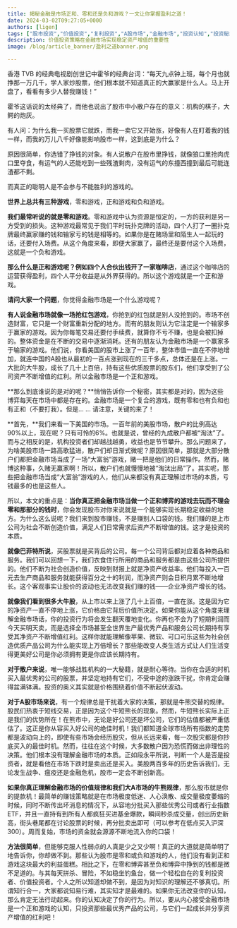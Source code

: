 ```yaml
---
title: 揭秘金融是市场正和、零和还是负和游戏？一文让你掌握盈利之道！
date: 2024-03-02T09:27:05+0000
authors: [ligen]
tags: ["股市投资","价值投资","复利投资","A股市场","金融市场","投资认知","投资秘籍"]
description: 价值投资策略在金融市场实现稳定资产增值的重要性
image: /blog/article_banner/盈利之道banner.png

---
```

香港 TVB 的经典电视剧创世记中霍爷的经典台词：“每天九点钟上班，每个月也就挣那一万几千，学人家炒股票，他们根本就不知道真正的大赢家是什么人。马上开盘了，看看有多少人替我赚钱！”

霍爷这话说的太经典了，而他也说出了股市中小散户存在的意义：机构的棋子，大鳄的炮灰。

有人问：为什么我一买股票它就跌，而我一卖它又开始涨，好像有人在盯着我的钱一样，而我的万儿八千好像能影响股市一样，这到底是为什么？

原因很简单，你选错了挣钱的对象。有人说散户在股市里挣钱，就像狼口里抢肉虎口里夺食，有运气的人还能吃到一些残渣剩肉，没有运气的东撞西撞到最后可能连渣都不剩。

而真正的聪明人是不会参与不能胜利的游戏的。

**世界上总共有三种游戏**，零和游戏，正和游戏和负和游戏。

**我们最常听说的就是零和游戏**。零和游戏中认为资源是恒定的，一方的获利是另一方受到的损失。这种游戏最常见于我们平时玩扑克牌的活动，四个人打了一圈扑克牌最终赢家赚的钱和输家亏的钱是相等的。如果你是在赌场里和陌生人一起玩的话，还要付入场费。从这个角度来看，即便大家赢了，最终还是要付这个入场费，这就是一个负和游戏。

**那么什么是正和游戏呢？例如四个人合伙出钱开了一家咖啡店**，通过这个咖啡店的运营获得盈利，四个人平分收益是从外界获得的。所以这个游戏就是一个正和游戏。

**请问大家一个问题**，你觉得金融市场是一个什么游戏呢？

**有人说金融市场就像一场抢红包游戏**，你抢到的红包就是别人没抢到的。市场不创造财富，它只是一个财富重新分配的地方。而有的朋友则认为它注定是一个输家多于赢家的游戏。因为你每笔交易还要付手续费，就算你不亏不赚，也是会被扣掉的。整体资金是在不断的交易中逐渐消耗。还有的朋友认为金融市场是一个赢家多于输家的游戏。他们说，你看美国的股市上涨了一百年，整体市值一直在不停地增加，就连中国的A股也从最初的一百点涨到现在的三千多点，总体还是在上涨。一大批的大牛股，成长了几十上百倍，持有这些优质股票的股东们，他们享受到了公司资产不断增值的红利。所以金融市场是一个正和游戏。

\*\*那么到底谁说的是对的呢？\*\*悄悄告诉你一个秘密，其实都是对的，因为这些博弈每天在市场中都是存在的。金融市场是一个复合的游戏，既有零和也有负和也有正和（不要打我）。但是... ... 请注意，关键的来了！

\*\*首先，\*\*我们来看一下美国的市场。一百年前的美股市场，散户的比例高达90%以上，现在呢？只有可怜的6%。也就是说，曾经的九成散户都被“淘汰”了。而与之相反的是，机构投资者们却越战越勇，收益也是节节攀升。那么问题来了，为啥美股市场一路高歌猛进，散户们却日渐式微呢？原因很简单，那就是大部分散户们都把金融市场当成了一场“大富翁”游戏，赌一把是他们的日常操作。然而，赌博这种事，久赌无赢家啊！所以，散户们也就慢慢地被“淘汰出局”了。其实呢，那些把金融市场当成“大富翁”游戏的人，他们从来都没有真正理解过市场的本质，亏钱最多的也是这些人。

所以，本文的重点是：**当你真正把金融市场当做一个正和博弈的游戏去玩而不理会零和那部分的钱时**，你会发现股市对你来说就是一个能够实现长期稳定收益的地方。为什么这么说呢？我们来到股市赚钱，不是赚别人口袋的钱。我们赚的是上市公司为社会不断创造价值，满足人们日常需求后资产不断增值的钱。这才是投资的本质。

**就像巴菲特所说**，买股票就是买背后的公司。每一个公司背后都对应着各种商品和服务。我们可以回想一下，我们衣食住行所用的商品和服务都是由这些公司所提供的。他们不断为社会创造价值，反映到财报上就是净资产收益率。他们每投入一百元去生产商品和服务就能获得百分之十的利润，而净资产则会日积月累不断地增长。这个客观事实让股价的波动也无法改变我们赚的钱——企业净资产增长的钱。

**就像我们看到很多大牛股**，从上市以来上涨了几十上百倍，一直在涨。这是因为它的净资产一直不停地上涨，它价格由它背后价值所决定。如果你能从这个角度来理解金融市场话，你的投资行为将会发生翻天覆地变化。你再也不会为了短期利润而今天买明天卖，而是选择全市场甚至全世界生产最优秀产品和服务公司长期持有享受其净资产不断增值红利。这样你就能理解像苹果、微软、可口可乐这些为社会创造优质产品公司为什么能实现上万倍增长？那些能改变人类生活方式让人们生活变得更美好公司是你必须拥有更是你应该长期持有。

**对于散户来说**，唯一能够战胜机构的一大秘籍，就是耐心等待。当你在合适的时机买入最优秀的公司的股票，并坚定地持有它们，不受中途的涨跌干扰，你肯定会赚得盆满钵满。投资的奥义其实就是价格围绕着价值不断起伏波动。

**对于A股市场来说**，有一个规律总是干扰着大家的决策，那就是牛熊交替的规律。股民们热衷于短线交易，正是因为这个牛短熊长的现象。然而，牛短熊长实际上正是我们的优势所在！在熊市中，无论是好公司还是坏公司，它们的估值都被严重低估了。这正是你从容买入好公司的绝佳时机！我们都知道全球市场所有指数的走势都是波动向上的，即使有些市场会经历股灾，但从长远来看，每一次股灾都是你抄底买入的最佳时机。然而，往往在这个时候，大多数散户因为恐慌而做出非理性的决策。他们根本没有理解金融市场的本质。正如段永平所说，判断一个人是否是投资者，就是看他在市场下跌时是卖出还是买入。美股两百多年的历史告诉我们，无论发生战争、瘟疫还是金融危机，股市一定会不断创新高。

**如果你真正理解金融市场的价值规律和我们大A市场的牛熊规律**，那么股市就是你的提款机！最简单的赚钱策略就是在市场极度低迷、人心涣散、成交量极度萎缩的时候，同时不断传出坏消息的情况下，从容地分批买入那些优秀公司或者行业指数ETF，并且一直持有到所有人都疯狂买进基金爆款，瞬间秒杀成交量，创出历史新高，街头巷尾都在讨论股票的时候，再分批卖出即可（可以参考在低点买入沪深300）。周而复始，市场的资金就会源源不断地流入你的口袋！

**方法很简单**，但能够克服人性弱点的人真是少之又少啊！真正的大道就是简单明了地告诉你，你却做不到。那些认为股市是零和或负和游戏的人，他们没有看到正和游戏这块最大的利益蛋糕。相比之下，在零和博弈甚至负和博弈中挣到的钱都是微不足道的。与其每天拼杀、冒险，不如稳坐钓鱼台，做一个轻松自在的复利投资者、价值投资者。个人之所以知道却做不到，是因为对知识的理解还不够真切。所谓知行合一，大家都说知易行难，其实知才是最难的。如果你无法改变你的认知，那么肯定无法行动起来。你的认知决定了你的行为。所以，要从内心接受金融市场是一个正和游戏的认知，只投资那些最优秀产品的公司，与它们一起成长并分享资产增值的红利吧！